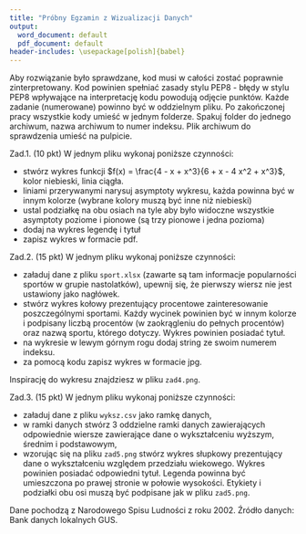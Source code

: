 ```yaml
---
title: "Próbny Egzamin z Wizualizacji Danych"
output:
  word_document: default
  pdf_document: default
header-includes: \usepackage[polish]{babel}
---
```


Aby rozwiązanie było sprawdzane, kod musi w całości zostać poprawnie zinterpretowany. Kod powinien spełniać zasady stylu PEP8 - błędy w stylu PEP8 wpływające na interpretację kodu powodują odjęcie punktów. Każde zadanie (numerowane) powinno być w oddzielnym pliku. Po zakończonej pracy wszystkie kody umieść w jednym folderze. Spakuj folder do jednego archiwum, nazwa archiwum to numer indeksu. Plik archiwum do sprawdzenia umieść na pulpicie.

Zad.1. (10 pkt) W jednym pliku wykonaj poniższe czynności:

* stwórz wykres funkcji $f(x) = \frac{4 - x + x^3}{6 + x - 4 x^2 + x^3}$, kolor niebieski, linia ciągła.
* liniami przerywanymi narysuj asymptoty wykresu, każda powinna być w innym kolorze (wybrane kolory muszą być inne niż niebieski)
* ustal podziałkę na obu osiach na tyle aby było widoczne wszystkie asymptoty poziome i pionowe (są trzy pionowe i jedna pozioma)
* dodaj na wykres legendę i tytuł
* zapisz wykres w formacie pdf.

Zad.2. (15 pkt) W jednym pliku wykonaj poniższe czynności:

* załaduj dane z pliku `sport.xlsx` (zawarte są tam informacje popularności sportów w grupie nastolatków), upewnij się, że pierwszy wiersz nie jest ustawiony jako nagłówek.
* stwórz wykres kołowy prezentujący procentowe zainteresowanie poszczególnymi sportami. Każdy wycinek powinien być w innym kolorze i podpisany liczbą procentów (w zaokrągleniu do pełnych procentów) oraz nazwą sportu, którego dotyczy. Wykres powinien posiadać tytuł.
* na wykresie w lewym górnym rogu dodaj string ze swoim numerem indeksu.
* za pomocą kodu zapisz wykres w formacie jpg.

Inspirację do wykresu znajdziesz w pliku `zad4.png`.


Zad.3. (15 pkt) W jednym pliku wykonaj poniższe czynności:

* załaduj dane z pliku `wyksz.csv` jako ramkę danych,
* w ramki danych stwórz 3 oddzielne ramki danych zawierających odpowiednie wiersze zawierające dane o wykształceniu wyższym, średnim i podstawowym,
* wzorując się na pliku `zad5.png` stwórz wykres słupkowy prezentujący dane o wykształceniu względem przedziału wiekowego. Wykres powinien posiadać odpowiedni tytuł. Legenda powinna być umieszczona po prawej stronie w połowie wysokości. Etykiety i podziałki obu osi muszą być podpisane jak w pliku `zad5.png`.


Dane pochodzą z Narodowego Spisu Ludności z roku 2002. Źródło danych: Bank danych lokalnych GUS. 
